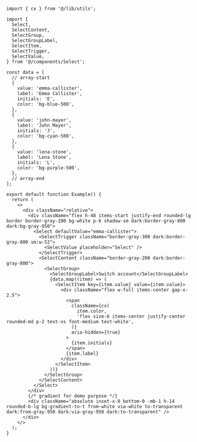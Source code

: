 ````tsx
import { cx } from '@/lib/utils';

import {
  Select,
  SelectContent,
  SelectGroup,
  SelectGroupLabel,
  SelectItem,
  SelectTrigger,
  SelectValue,
} from '@/components/Select';

const data = [
  // array-start
  {
    value: 'emma-callister',
    label: 'Emma Callister',
    initials: 'E',
    color: 'bg-blue-500',
  },
  {
    value: 'john-mayer',
    label: 'John Mayer',
    initials: 'J',
    color: 'bg-cyan-500',
  },
  {
    value: 'lena-stone',
    label: 'Lena Stone',
    initials: 'L',
    color: 'bg-purple-500',
  },
  // array-end
];

export default function Example() {
  return (
    <>
      <div className="relative">
        <div className="flex h-48 items-start justify-end rounded-lg border border-gray-200 bg-white p-6 shadow-sm dark:border-gray-800 dark:bg-gray-950">
          <Select defaultValue="emma-callister">
            <SelectTrigger className="border-gray-300 dark:border-gray-800 sm:w-52">
              <SelectValue placeholder="Select" />
            </SelectTrigger>
            <SelectContent className="border-gray-200 dark:border-gray-800">
              <SelectGroup>
                <SelectGroupLabel>Switch account</SelectGroupLabel>
                {data.map((item) => (
                  <SelectItem key={item.value} value={item.value}>
                    <div className="flex w-full items-center gap-x-2.5">
                      <span
                        className={cx(
                          item.color,
                          'flex size-6 items-center justify-center rounded-md p-2 text-xs font-medium text-white',
                        )}
                        aria-hidden={true}
                      >
                        {item.initials}
                      </span>
                      {item.label}
                    </div>
                  </SelectItem>
                ))}
              </SelectGroup>
            </SelectContent>
          </Select>
        </div>
        {/* gradient for demo purpose */}
        <div className="absolute inset-x-0 bottom-0 -mb-1 h-14 rounded-b-lg bg-gradient-to-t from-white via-white to-transparent dark:from-gray-950 dark:via-gray-950 dark:to-transparent" />
      </div>
    </>
  );
}

````